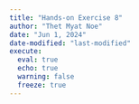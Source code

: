 ```yaml
---
title: "Hands-on Exercise 8"
author: "Thet Myat Noe"
date: "Jun 1, 2024"
date-modified: "last-modified"
execute:
  eval: true
  echo: true
  warning: false
  freeze: true
---
```

